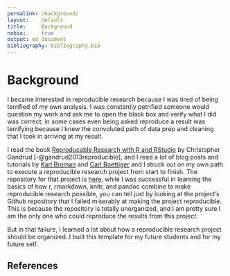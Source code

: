 ```yaml
---
permalink: /background/
layout:    default
title:     Background
nobio:     true
output: md_document
bibliography: bibliography.bib
---
```

<!-- After knitting, paste the yaml header above  -->
# Background

I became interested in reproducible research because I was tired of being terrified of my own analysis. I was constantly petrified someone would question my work and ask me to open the black box and verify what I did was correct; in some cases even being asked reproduce a result was terrifying because I knew the convoluted path of data prep and cleaning that I took in arriving at my result. 

I read the book [Reproducable Research with R and RStudio](http://www.amazon.com/Reproducible-Research-Studio-Chapman-Hall/dp/1466572841) by Christopher Gandrud [-@gandrud2013reproducible], and I read a lot of blog posts and tutorials by [Karl Broman](http://kbroman.org/pages/software.html) and [Carl Boettiger](http://www.carlboettiger.info/2012/05/06/research-workflow.html) and I struck out on my own path to execute a reproducible research project from start to finish. The repository for that project is [here](https://github.com/mindymallory/BBOBAS), while I was successful in learning the basics of how r, rmarkdown, knitr, and pandoc combine to make reproducible research possible, you can tell just by looking at the project's Github repository that I failed miserably at making the project reproducible. This is because the repository is totally unorganized, and I am pretty sure I am the only one who could reproduce the results from this project. 

But in that failure, I learned a lot about how a reproducible research project should be organized. I built this template for my future students and for my future self. 

## References
